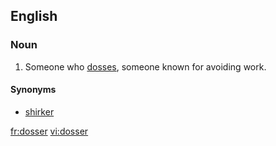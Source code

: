 {{rfv|regional?}}
==English==

===Noun===
{{en-noun}}

# Someone who [[doss]]es, someone known for avoiding work.

====Synonyms====
*[[shirker]]

[[fr:dosser]]
[[vi:dosser]]